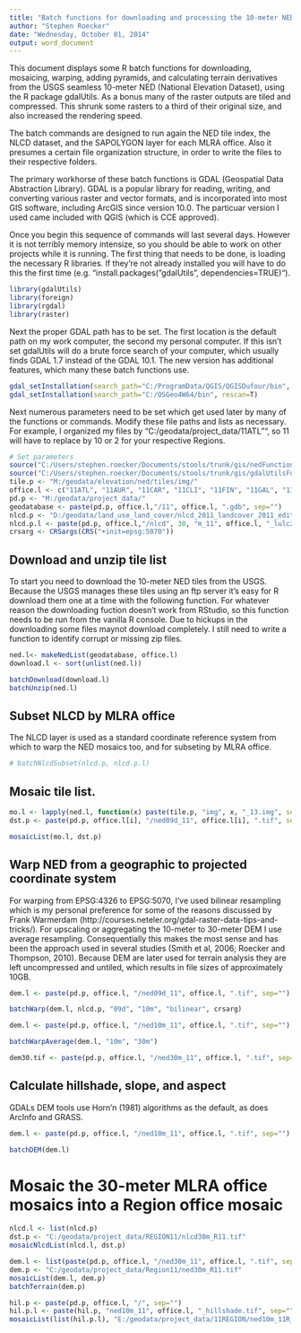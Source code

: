 ---
title: "Batch functions for downloading and processing the 10-meter NED"
author: "Stephen Roecker"
date: "Wednesday, October 01, 2014"
output: word_document
---

This document displays some R batch functions for downloading, mosaicing, warping, adding pyramids, and calculating terrain derivatives from the USGS seamless 10-meter NED (National Elevation Dataset), using the R package gdalUtils. As a bonus many of the raster outputs are tiled and compressed. This shrunk some rasters to a third of their original size, and also increased the rendering speed.

The batch commands are designed to run again the NED tile index, the NLCD dataset, and the SAPOLYGON layer for each MLRA office. Also it presumes a certain file organization structure, in order to write the files to their respective folders.

The primary workhorse of these batch functions is GDAL (Geospatial Data Abstraction Library). GDAL is a popular library for reading, writing, and converting various raster and vector formats, and is incorporated into most GIS software, including ArcGIS since version 10.0. The particuar version I used came included with QGIS (which is CCE approved).

Once you begin this sequence of commands will last several days. However it is not terribly memory intensize, so you should be able to work on other projects while it is running. The first thing that needs to be done, is loading the necessary R libraries. If they're not already installed you will have to do this the first time (e.g. "install.packages("gdalUtils", dependencies=TRUE)").

```{r, eval=FALSE}
library(gdalUtils)
library(foreign)
library(rgdal)
library(raster)
```

Next the proper GDAL path has to be set. The first location is the default path on my work computer, the second my personal computer. If this isn't set gdalUtils will do a brute force search of your computer, which usually finds GDAL 1.7 instead of the GDAL 10.1. The new version has additional features, which many these batch functions use. 
```{r, eval=FALSE}
gdal_setInstallation(search_path="C:/ProgramData/QGIS/QGISDufour/bin", rescan=T)
gdal_setInstallation(search_path="C:/OSGeo4W64/bin", rescan=T)
```

Next numerous parameters need to be set which get used later by many of the functions or commands. Modify these file paths and lists as necessary. For example, I organized my files by "C:/geodata/project_data/11ATL"", so 11 will have to replace by 10 or 2 for your respective Regions.
```{r, eval=FALSE}
# Set parameters
source("C:/Users/stephen.roecker/Documents/stools/trunk/gis/nedFunctions.R")
source("C:/Users/stephen.roecker/Documents/stools/trunk/gis/gdalUtilsFunctions.R")
tile.p <- "M:/geodata/elevation/ned/tiles/img/"
office.l <- c("11ATL", "11AUR", "11CAR", "11CLI", "11FIN", "11GAL", "11IND", "11JUN", "11SPR", "11UNI", "11WAV")
pd.p <- "M:/geodata/project_data/"
geodatabase <- paste(pd.p, office.l,"/11", office.l, ".gdb", sep="")
nlcd.p <- "D:/geodata/land_use_land_cover/nlcd_2011_landcover_2011_edition_2014_03_31.img"
nlcd.p.l <- paste(pd.p, office.l,"/nlcd", 30, "m_11", office.l, "_lulc2011.tif", sep="")
crsarg <- CRSargs(CRS("+init=epsg:5070"))
```


## Download and unzip tile list
To start you need to download the 10-meter NED tiles from the USGS. Because the USGS manages these tiles using an ftp server it's easy for R download them one at a time with the following function. For whatever reason the downloading fuction doesn't work from RStudio, so this function needs to be run from the vanilla R console. Due to hickups in the downloading some files maynot download completely. I still need to write a function to identify corrupt or missing zip files.
```{r, eval=FALSE}
ned.l<- makeNedList(geodatabase, office.l)
download.l <- sort(unlist(ned.l))

batchDownload(download.l)
batchUnzip(ned.l)
```

## Subset NLCD by MLRA office
The NLCD layer is used as a standard coordinate reference system from which to warp the NED mosaics too, and for subseting by MLRA office.
```{r, eval=FALSE}
# batchNlcdSubset(nlcd.p, nlcd.p.l)
```

## Mosaic tile list. 
```{r, eval=FALSE}
mo.l <- lapply(ned.l, function(x) paste(tile.p, "img", x, "_13.img", sep=""))
dst.p <- paste(pd.p, office.l[i], "/ned09d_11", office.l[i], ".tif", sep="")

mosaicList(mo.l, dst.p)
```


## Warp NED from a geographic to projected coordinate system 
For warping from EPSG:4326 to EPSG:5070, I've used bilinear resampling which is my personal preference for some of the reasons discussed by Frank Warmerdam (http://courses.neteler.org/gdal-raster-data-tips-and-tricks/). For upscaling or aggregating the 10-meter to 30-meter DEM I use average resampling. Consequentially this makes the most sense and has been the approach used in several studies (Smith et al, 2006; Roecker and Thompson, 2010). Because DEM are later used for terrain analysis they are left uncompressed and untiled, which results in file sizes of approximately 10GB.
```{r, eval=FALSE}
dem.l <- paste(pd.p, office.l, "/ned09d_11", office.l, ".tif", sep="")

batchWarp(dem.l, nlcd.p, "09d", "10m", "bilinear", crsarg)

dem.l <- paste(pd.p, office.l, "/ned10m_11", office.l, ".tif", sep="")

batchWarpAverage(dem.l, "10m", "30m")

dem30.tif <- paste(pd.p, office.l, "/ned30m_11", office.l, ".tif", sep="")
```

## Calculate hillshade, slope, and aspect
GDALs DEM tools use Horn'n (1981) algorithms as the default, as does ArcInfo and GRASS.
```{r, eval=FALSE}
dem.l <- paste(pd.p, office.l, "/ned10m_11", office.l, ".tif", sep="")

batchDEM(dem.l)
```

# Mosaic the 30-meter MLRA office mosaics into a Region office mosaic
```{r, eval=FALSE}
nlcd.l <- list(nlcd.p)
dst.p <- "C:/geodata/project_data/REGION11/nlcd30m_R11.tif"
mosaicNlcdList(nlcd.l, dst.p)

dem.l <- list(paste(pd.p, office.l, "/ned30m_11", office.l, ".tif", sep=""))
dem.p <- "C:/geodata/project_data/Region11/ned30m_R11.tif"
mosaicList(dem.l, dem.p)
batchTerrain(dem.p)

hil.p <- paste(pd.p, office.l, "/", sep="")
hil.p.l <- paste(hil.p, "ned10m_11", office.l, "_hillshade.tif", sep="")
mosaicList(list(hil.p.l), "E:/geodata/project_data/11REGION/ned10m_11R_hillshade.tif", "Byte", c("COMPRESS=DEFLATE", "TILED=YES", "BIGTIFF=YES"), 0)


```
